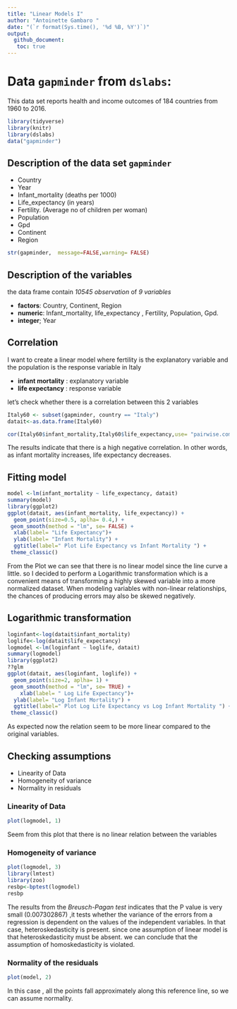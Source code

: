 ```yaml
---
title: "Linear Models I"
author: "Antoinette Gambaro "
date: "(`r format(Sys.time(), '%d %B, %Y')`)"
output: 
  github_document:
   toc: true
---
```


# Data `gapminder` from `dslabs`:
This data set reports health and income outcomes of 184 countries from 1960 to 2016. 


```r
library(tidyverse)
library(knitr)
library(dslabs)
data("gapminder")
```

## Description of the data set `gapminder`

* Country
* Year
* Infant_mortality (deaths per 1000)
* Life_expectancy (in years)
* Fertility. (Average no of children per woman)
* Population
* Gpd
* Continent
* Region

```r

str(gapminder,  message=FALSE,warning= FALSE)
```

## Description of the variables 
the data frame contain *10545 observation* of *9 variables* 

* **factors**: Country, Continent, Region
* **numeric**: Infant_mortality, life_expectancy , Fertility, Population, Gpd. 
* **integer**; Year 

## Correlation

I want to create a linear model where fertility is the explanatory variable and the population is the response variable  in Italy 

* **infant mortality** : explanatory variable
* **life expectancy** : response variable

let's check whether there is a correlation between this  2 variables

```r
Italy60 <- subset(gapminder, country == "Italy")
datait<-as.data.frame(Italy60)

```

```r
cor(Italy60$infant_mortality,Italy60$life_expectancy,use= "pairwise.complete.obs")
```
The results indicate that there is a high negative correlation. In other words, as infant mortality increases, life expectancy decreases. 

## Fitting model 

```r
model <-lm(infant_mortality ~ life_expectancy, datait)
summary(model)
library(ggplot2)
ggplot(datait, aes(infant_mortality, life_expectancy)) +
  geom_point(size=0.5, aplha= 0.4,) +
 geom_smooth(method = "lm", se= FALSE) +
  xlab(label= "Life Expectancy")+
  ylab(label= "Infant Mortality") +
  ggtitle(label=" Plot Life Expectancy vs Infant Mortality ") +
 theme_classic()
```
From the Plot we can see that there is no linear model since the line curve a little. 
so I decided to perform a Logarithmic transformation which is a convenient means of transforming a highly skewed variable into a more normalized dataset. When modeling variables with non-linear relationships, the chances of producing errors may also be skewed negatively.

## Logarithmic transformation
```r
loginfant<-log(datait$infant_mortality)
loglife<-log(datait$life_expectancy)
logmodel <-lm(loginfant ~ loglife, datait)
summary(logmodel)
library(ggplot2)
??glm
ggplot(datait, aes(loginfant, loglife)) +
  geom_point(size=2, aplha= 1) +
 geom_smooth(method = "lm", se= TRUE) +
    xlab(label= " Log Life Expectancy")+
  ylab(label= "Log Infant Mortality") +
  ggtitle(label=" Plot Log Life Expectancy vs Log Infant Mortality ") +
 theme_classic()
```
As expected now the relation seem to be more linear compared to the original variables.

## Checking assumptions 

* Linearity of Data
* Homogeneity of variance
* Normality in residuals

### Linearity of Data
``` r
plot(logmodel, 1)
```


Seem from this plot that there is no linear relation between the variables 

### Homogeneity of variance

``` r
plot(logmodel, 3)
library(lmtest)
library(zoo)
resbp<-bptest(logmodel)
resbp
```

The results from the *Breusch-Pagan test* indicates that the P value is very small (0.007302867) ,it tests whether the variance of the errors from a regression is dependent on the values of the independent variables. In that case, heteroskedasticity is present. since one assumption of linear model is that heteroskedasticity must be absent. we can conclude that the assumption of homoskedasticity is violated. 

### Normality of the residuals

``` r
plot(model, 2)
```


In this case , all the points fall approximately along this reference line, so we can assume normality. 










